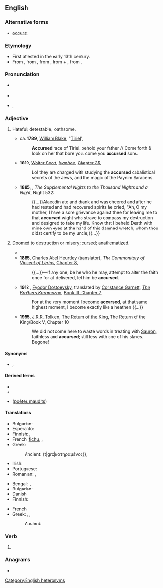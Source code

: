 ==English==
{{was wotd|2008|August|31}}

===Alternative forms===
* {{qualifier|obsolete}} [[accurst]] {{defdate|13<sup>th</sup> C.}}

===Etymology===
* First attested in the early 13th century.
* From {{inh|en|enm|acursed}}, from {{m|enm|acursen|t=to curse}}, from {{der|en|ang|ācursian}}, from {{m|ang|ā}} + {{m|ang|cursen}}, from {{m|ang|curs|t=curse}}.

===Pronunciation===
* {{a|UK}} {{IPA|en|/əˈkɜː.sɪd/}}
* {{a|US}} {{IPA|en|/əˈkɝ.sɪd/}}
* {{audio|en|en-us-accursed.ogg|Audio (US)}}, {{audio|en|en-us-accursed-2.ogg|Audio (US)}}

===Adjective===
{{en-adj}}

# {{lb|en|prenominal}} [[hateful|Hateful]]; [[detestable]], [[loathsome]].
#* ca. '''1789''', [[w:William Blake|William Blake]], "[[s:Tiriel|Tiriel]]",
#*: '''Accursed''' race of Tiriel. behold your father // Come forth & look on her that bore you. come you '''accursed''' sons.
#* '''1819''', [[w:Walter Scott|Walter Scott]], ''[[w:Ivanhoe|Ivanhoe]]'', [[s:Ivanhoe/Chapter 35|Chapter 35]],
#*: Lo! they are charged with studying the '''accursed''' cabalistical secrets of the Jews, and the magic of the Paynim Saracens.
#* '''1885''', {{w|Richard F. Burton}}, ''The Supplemental Nights to the Thousand Nights and a Night'', Night 532:
#*: {{...}}Alaeddin ate and drank and was cheered and after he had rested and had recovered spirits he cried, "Ah, O my mother, I have a sore grievance against thee for leaving me to that '''accursed''' wight who strave to compass my destruction and designed to take my life. Know that I beheld Death with mine own eyes at the hand of this damned wretch, whom thou didst certify to be my uncle;{{...}}
# {{lb|en|archaic|theology}} [[doomed|Doomed]] to destruction or [[misery]]; [[cursed]]; [[anathematize]]d.
#* {{RQ:Marlowe Tamburlaine|1|II|iv|page=34|'''Accurſt''' be he that firſt inuented war}}
#* '''1885''', Charles Abel Heurtley (translator), ''The Commonitory of [[w:Vincent of Lérins|Vincent of Lérins]]'', [[s:Nicene and Post-Nicene Fathers: Series II/Volume XI/The Commonitory of Vincent of Lerins/Chapter 8|Chapter 8]],
#*: {{...}}—if any one, be he who he may, attempt to alter the faith once for all delivered, let him be '''accursed'''.
#* '''1912'''<!--translation published-->, [[w:Fyodor Dostoevsky|Fyodor Dostoevsky]], translated by [[w:Constance Garnett|Constance Garnett]], ''[[w:The Brothers Karamazov|The Brothers Karamazov]]'', [[s:The Brothers Karamazov/Book III/Chapter 7|Book III, Chapter 7]],
#*: For at the very moment I become '''accursed''', at that same highest moment, I become exactly like a heathen {{...}}
#* '''1955''', [[w:J.R.R. Tolkien|J.R.R. Tolkien]], [[w:The Return of the King|The Return of the King]], The Return of the King/Book V, Chapter 10
#*: We did not come here to waste words in treating with [[w:Sauron|Sauron]], faithless and '''accursed'''; still less with one of his slaves. Begone!

====Synonyms====
* {{sense|hateful, detestable}} {{l|en|execrable}}, {{l|en|damnable}}

====Derived terms====
* {{l|en|accursedly}}
* {{l|en|accursedness}}
* {{l-self|en|accursed}} {{l|en|poet|poets}} ([[poète maudit|poètes maudits]])

====Translations====
{{trans-top|hateful}}
* Bulgarian: {{t+|bg|проклет}}
* Esperanto: {{t|eo|malbenita}}
* Finnish: {{t+|fi|kirottu}}, {{t+|fi|mokoma}}
* French: {{qualifier|also as attributes}} [[fichu]], {{t+|fr|satanée}}, {{t+|fr|détestable}}
* Greek: {{t+|el|καταραμένος|m}} {{t+|el|επάρατος|m}}
*: Ancient: {t|grc|κατηραμένος}}, {{t|grc|κατάρατος}}
{{trans-mid}}
* Irish: {{t|ga|mallachtach}}
* Portuguese: {{t+|pt|maldito}}
* Romanian: {{t+|ro|blestemat}}, {{t+|ro|afurisit}}
{{trans-bottom}}

{{trans-top|archaic, theology: cursed}}
* Bengali: {{t|bn|অভিশপ্ত}}, {{t|bn|শাপগ্রস্ত}}
* Bulgarian: {{t+|bg|прокълнат}}
* Danish: {{t|da|fordømt}}
* Finnish: {{t+|fi|kirottu}}
{{trans-mid}}
* French: {{t+|fr|maudit}}
* Greek: {{t+|el|επάρατος|m}}, {{t+|el|καταραμένος|m}}, {{t+|el|επικατάρατος|m}}
*: Ancient: {{t|grc|κατάρατος}}
{{trans-bottom}}

===Verb===
{{head|en|verb form}}

# {{en-past of|accurse}}

===Anagrams===
* {{anagrams|en|a=accdersu|cardecus|cue cards}}

[[Category:English heteronyms]]
{{catlangname|en|terms with unexpected syllabic -ed}}